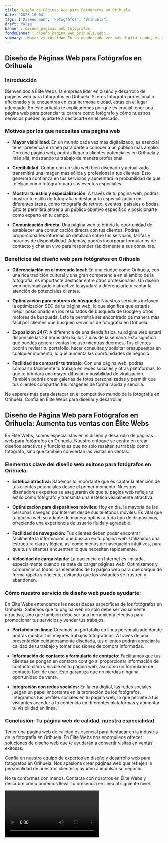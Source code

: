 ```yaml
---
title: Diseño de Páginas Web para Fotógrafos en Orihuela
date: '2023-10-04'
tags: ['Diseño web', 'Fotógrafos', 'Orihuela']
draft: false
banner : diseño_paginas_web_fotógrafos
fondoBanner : diseño_pagina_web_orihuela.webp
summary:  Mayor visibilidad En un mundo cada vez más digitalizado, es esencial tener presencia en línea para darte a conocer a un público más amplio. Con una página web, podrás llegar a clientes potenciales en Orihuela y más allá, mostrando tu trabajo de manera profesional.
---
```


## Diseño de Páginas Web para Fotógrafos en Orihuela

### Introducción
Bienvenidos a Élite Webs, la empresa líder en diseño y desarrollo de páginas web para fotógrafos en Orihuela. Si eres fotógrafo profesional o aficionado y te encuentras en esta hermosa ciudad, estás en el lugar adecuado. En este artículo te explicaremos por qué es crucial tener una página web para potenciar tu carrera como fotógrafo y cómo nuestros servicios pueden ayudarte a destacarte en el mercado.

### Motivos por los que necesitas una página web

- **Mayor visibilidad**: En un mundo cada vez más digitalizado, es esencial tener presencia en línea para darte a conocer a un público más amplio. Con una página web, podrás llegar a clientes potenciales en Orihuela y más allá, mostrando tu trabajo de manera profesional.

- **Credibilidad**: Contar con un sitio web bien diseñado y actualizado transmitirá una imagen más sólida y profesional a tus clientes. Esto generará confianza en tus servicios y aumentará la probabilidad de que te elijan como fotógrafo para sus eventos especiales.

- **Mostrar tu estilo y especialización**: A través de tu página web, podrás mostrar tu estilo de fotografía y destacar tu especialización en diferentes áreas, como fotografía de retrato, eventos, paisajes o bodas. Esto te permitirá atraer a un público objetivo específico y posicionarte como experto en tu campo.

- **Comunicación directa**: Una página web te brinda la oportunidad de establecer una comunicación directa con tus clientes. Podrás proporcionarles información detallada sobre tus servicios, tarifas y horarios de disponibilidad. Además, podrás incorporar formularios de contacto y chat en vivo para responder rápidamente a sus consultas.

### Beneficios del diseño web para fotógrafos en Orihuela

- **Diferenciación en el mercado local**: En una ciudad como Orihuela, con una rica tradición cultural y una gran competencia en el ámbito de la fotografía, es importante destacar entre otros profesionales. Un diseño web personalizado y atractivo te ayudará a diferenciarte y captar la atención de potenciales clientes.

- **Optimización para motores de búsqueda**: Nuestros servicios incluyen la optimización SEO de tu página web, lo que significa que estarás mejor posicionado en los resultados de búsqueda de Google y otros motores de búsqueda. Esto te permitirá ser encontrado de manera más fácil por clientes que busquen servicios de fotografía en Orihuela.

- **Exposición 24/7**: A diferencia de una tienda física, tu página web estará disponible las 24 horas del día, los 7 días de la semana. Esto significa que puedes generar ventas incluso mientras duermes. Tus clientes podrán revisar tu portafolio, hacer consultas y solicitar presupuestos en cualquier momento, lo que aumenta las oportunidades de negocio.

- **Facilidad de compartir tu trabajo**: Con una página web, podrás compartir fácilmente tu trabajo en redes sociales y otras plataformas, lo que te brindará una mayor difusión y posibilidad de viralización. También podrás crear galerías de fotos personalizadas y permitir que tus clientes compartan tus imágenes de forma rápida y sencilla.

No esperes más para destacar en el competitivo mundo de la fotografía en Orihuela. Confía en Élite Webs para diseñar y desarrollar

<GifSeo />

<Cta />

## Diseño de Página Web para Fotógrafos en Orihuela: Aumenta tus ventas con Élite Webs

En Élite Webs, somos especialistas en el diseño y desarrollo de páginas web para fotógrafos en Orihuela. Nuestro enfoque se centra en crear diseños atractivos y funcionales que no solo resalten tu trabajo como fotógrafo, sino que también conviertan las visitas en ventas.

### Elementos clave del diseño web exitoso para fotógrafos en Orihuela:

- **Estética atractiva:** Sabemos lo importante que es captar la atención de tus clientes potenciales desde el primer momento. Nuestros diseñadores expertos se asegurarán de que tu página web refleje tu estilo como fotógrafo y transmita una estética visualmente atractiva.

- **Optimización para dispositivos móviles:** Hoy en día, la mayoría de las personas navegan por Internet desde sus teléfonos móviles. Es vital que tu página web se adapte de manera óptima a todo tipo de dispositivos, ofreciendo una experiencia de usuario fluida y agradable.

- **Facilidad de navegación:** Tus clientes deben poder encontrar fácilmente la información que buscan en tu página web. Utilizamos una estructura clara y lógica, así como menús de navegación intuitivos, para que tus visitantes encuentren lo que necesitan rápidamente.

- **Velocidad de carga rápida:** La paciencia en Internet es limitada, especialmente cuando se trata de cargar páginas web. Optimizamos y comprimimos todos los elementos de tu página web para que cargue de forma rápida y eficiente, evitando que los visitantes se frustren y abandonen.

### Cómo nuestro servicio de diseño web puede ayudarte:

En Élite Webs entendemos las necesidades específicas de los fotógrafos en Orihuela. Sabemos que tu página web no solo debe ser visualmente atractiva, sino que también debe ser una herramienta efectiva para promocionar tus servicios y vender tus trabajos.

- **Portafolio en línea:** Creamos un portafolio en línea personalizado donde podrás mostrar tus mejores trabajos fotográficos. A través de una presentación cuidadosamente diseñada, tus clientes podrán apreciar la calidad de tu trabajo y tomar decisiones de compra informadas.

- **Información de contacto y formulario de contacto:** Facilitamos que tus clientes se pongan en contacto contigo al proporcionar información de contacto clara y visible en tu página web, así como un formulario de contacto fácil de usar. Esto garantiza que no pierdas ninguna oportunidad de venta.

- **Integración con redes sociales:** En la era digital, las redes sociales juegan un papel importante en la promoción de los fotógrafos. Integramos tus perfiles sociales en tu página web, lo que permite a tus visitantes acceder a tu contenido en diferentes plataformas y aumentar tu visibilidad en línea.

### Conclusión: Tu página web de calidad, nuestra especialidad

Tener una página web de calidad es esencial para destacar en la industria de la fotografía en Orihuela. En Élite Webs nos enorgullece ofrecer soluciones de diseño web que te ayudarán a convertir visitas en ventas exitosas.

Confía en nuestro equipo de expertos en diseño y desarrollo web para fotógrafos en Orihuela. Nos apasiona crear páginas web que reflejen la personalidad de nuestros clientes y ayuden a impulsar su negocio.

No te conformes con menos. Contacta con nosotros en Élite Webs y descubre cómo podemos llevar tu presencia en línea al siguiente nivel.

<Video />

<CtaBot job='Fotógrafos' city='Orihuela'/>

<Gmaps query='Orihuela+españa+maps' />